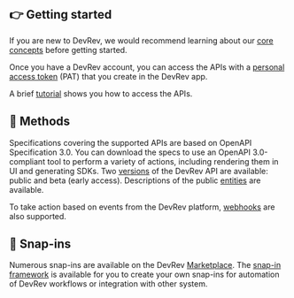 ## 👉 Getting started

If you are new to DevRev, we would recommend learning about our [core concepts](https://docs.devrev.ai/intro) before getting started.

Once you have a DevRev account, you can access the APIs with a [personal access token](/welcome/about-the-dev-rev-api/authentication) (PAT) that you create in the DevRev app.

A brief [tutorial](/welcome/getting-started) shows you how to access the APIs.

## 🧬 Methods

Specifications covering the supported APIs are based on OpenAPI Specification 3.0. You can download the specs to use an OpenAPI 3.0-compliant tool to perform a variety of actions, including rendering them in UI and generating SDKs. Two [versions](/welcome/about-the-dev-rev-api/versioning) of the DevRev API are available: public and beta (early access). Descriptions of the public [entities](/welcome/about-the-dev-rev-api/entities) are available.

To take action based on events from the DevRev platform, [webhooks](/welcome/getting-started-with-webhooks) are also supported. 

## 🧩 Snap-ins

Numerous snap-ins are available on the DevRev [Marketplace](https://devrev.ai/marketplace). The [snap-in framework](/welcome/snap-in-development/concepts) is available for you to create your own snap-ins for automation of DevRev workflows or integration with other system.
